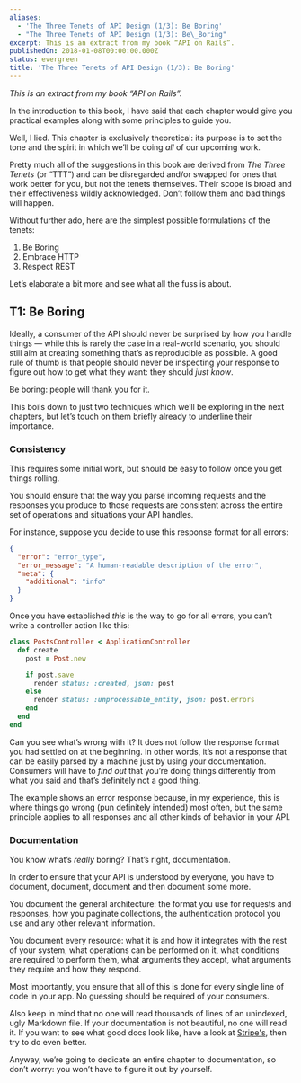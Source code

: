 ```yaml
---
aliases:
  - 'The Three Tenets of API Design (1/3): Be Boring'
  - "The Three Tenets of API Design (1/3): Be\_Boring"
excerpt: This is an extract from my book “API on Rails”.
publishedOn: 2018-01-08T00:00:00.000Z
status: evergreen
title: 'The Three Tenets of API Design (1/3): Be Boring'
---
```

_This is an extract from my book “API on Rails”._

In the introduction to this book, I have said that each chapter would give you practical examples along with some principles to guide you.

Well, I lied. This chapter is exclusively theoretical: its purpose is to set the tone and the spirit in which we’ll be doing _all_ of our upcoming work.

Pretty much all of the suggestions in this book are derived from _The Three Tenets_ (or “TTT”) and can be disregarded and/or swapped for ones that work better for you, but not the tenets themselves. Their scope is broad and their effectiveness wildly acknowledged. Don’t follow them and bad things will happen.

Without further ado, here are the simplest possible formulations of the tenets:

1. Be Boring
2. Embrace HTTP
3. Respect REST

Let’s elaborate a bit more and see what all the fuss is about.

## T1: Be Boring

Ideally, a consumer of the API should never be surprised by how you handle things — while this is rarely the case in a real-world scenario, you should still aim at creating something that’s as reproducible as possible. A good rule of thumb is that people should never be inspecting your response to figure out how to get what they want: they should _just know_.

Be boring: people will thank you for it.

This boils down to just two techniques which we’ll be exploring in the next chapters, but let’s touch on them briefly already to underline their importance.

### Consistency

This requires some initial work, but should be easy to follow once you get things rolling.

You should ensure that the way you parse incoming requests and the responses you produce to those requests are consistent across the entire set of operations and situations your API handles.

For instance, suppose you decide to use this response format for all errors:

```json
{
  "error": "error_type",
  "error_message": "A human-readable description of the error",
  "meta": {
    "additional": "info"
  }
}
```

Once you have established _this_ is the way to go for all errors, you can’t write a controller action like this:

```ruby
class PostsController < ApplicationController
  def create
    post = Post.new

    if post.save
      render status: :created, json: post
    else
      render status: :unprocessable_entity, json: post.errors
    end
  end
end
```

Can you see what’s wrong with it? It does not follow the response format you had settled on at the beginning. In other words, it’s not a response that can be easily parsed by a machine just by using your documentation. Consumers will have to _find out_ that you’re doing things differently from what you said and that’s definitely not a good thing.

The example shows an error response because, in my experience, this is where things go wrong (pun definitely intended) most often, but the same principle applies to all responses and all other kinds of behavior in your API.

### Documentation

You know what’s _really_ boring? That’s right, documentation.

In order to ensure that your API is understood by everyone, you have to document, document, document and then document some more.

You document the general architecture: the format you use for requests and responses, how you paginate collections, the authentication protocol you use and any other relevant information.

You document every resource: what it is and how it integrates with the rest of your system, what operations can be performed on it, what conditions are required to perform them, what arguments they accept, what arguments they require and how they respond.

Most importantly, you ensure that all of this is done for every single line of code in your app. No guessing should be required of your consumers.

Also keep in mind that no one will read thousands of lines of an unindexed, ugly Markdown file. If your documentation is not beautiful, no one will read it. If you want to see what good docs look like, have a look at [Stripe's](https://stripe.com/docs/api), then try to do even better.

Anyway, we’re going to dedicate an entire chapter to documentation, so don’t worry: you won’t have to figure it out by yourself.
